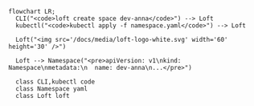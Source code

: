 ```mermaid
flowchart LR;
  CLI("<code>loft create space dev-anna</code>") --> Loft
  kubectl("<code>kubectl apply -f namespace.yaml</code>") --> Loft

  Loft("<img src='/docs/media/loft-logo-white.svg' width='60' height='30' />")
  
  Loft --> Namespace("<pre>apiVersion: v1\nkind: Namespace\nmetadata:\n  name: dev-anna\n...</pre>")

  class CLI,kubectl code
  class Namespace yaml
  class Loft loft
```
